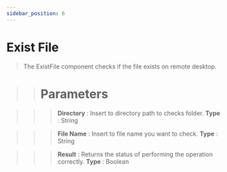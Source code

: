 ```yaml
---
sidebar_position: 6
---
```


# Exist File

> The ExistFile component checks if the file exists on remote desktop.

>> # Parameters

>>> **Directory** : Insert to directory path to checks folder. **Type** : String

>>> **File Name** : Insert to file name you want to check. **Type** : String

>>> **Result** : Returns the status of performing the operation correctly. **Type** : Boolean
